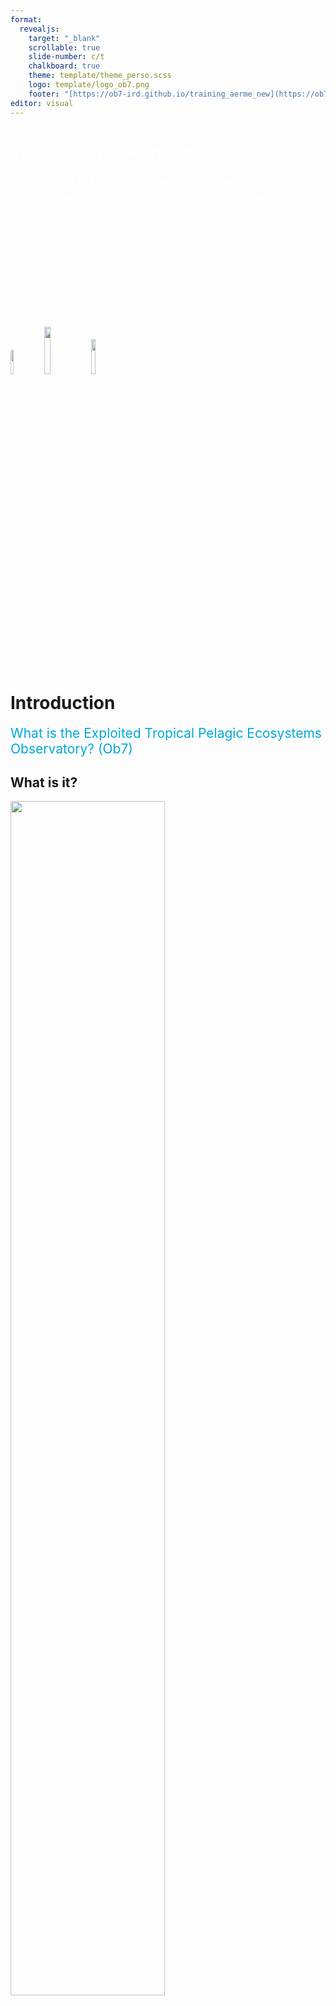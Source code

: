 ```yaml
---
format: 
  revealjs:
    target: "_blank"
    scrollable: true
    slide-number: c/t
    chalkboard: true 
    theme: template/theme_perso.scss
    logo: template/logo_ob7.png
    footer: "[https://ob7-ird.github.io/training_aerme_new](https://ob7-ird.github.io/training_aerme_new)"
editor: visual
---
```


#  {background-image="images/front_page.png"}

[Tropical Tuna Fisheries]{style="color:#ffffff; font-size: 2em"}

[From data to management measures, a challenge for sustainable exploitation]{style="color:#ffffff; font-size: 1.80em"} 
<br/> 
<br/> 
<br/>
<br/> 
[Océane Bouhineau (oceane.bouhineau\@ird.fr)]{style="color:#ffffff; font-size: 0.75em"} 
<br/> 
[Mathieu Depetris (mathieu.depetris\@ird.fr)]{style="color:#ffffff; font-size: 0.75em"}
<br/> 
[Théotime Fily (theotime.fily\@ird.fr)]{style="color:#ffffff; font-size: 0.75em"} 
<br/> 
[Clara Lerebourg (clara.lerebourg\@ird.fr)]{style="color:#ffffff; font-size: 0.75em"} 
<br/>
[Esther Mollier (esther.mollier\@ird.fr)]{style="color:#ffffff; font-size: 0.75em"}
<br/> 
<br/>
<br/> 
<br/> 
[© FADIO / IRD - Ifremer]{style="color:#ffffff; font-size: 0.4em"}

![](images/logo_obs7_pg.png){.absolute top="600" right="200" width="10%"} ![](images/logo_ird.png){.absolute top="620" right="-100" width="14%"} ![](images/logo_marbec.png){.absolute top="605" right="50" width="12%"}

# Introduction

[What is the Exploited Tropical Pelagic Ecosystems Observatory? (Ob7)]{style="color:#00a9d6; font-size: 1.5em"}

## What is it?

![](images/logo_ob7.png){width="70%"}

## What is it?

::: columns
::: {.column width="50%"}
![](images/logo_ob7_2.png){width="90%"}
:::

::: {.column width="50%"}
The Observatory:

-   is a [**set of resources**]{style="color:#9a1c1f"} (human and material) under the umbrella of the [**French National Research Institute for Sustainable Development**]{style="color:#9a1c1f"} (IRD),

-   under the responsability of [**Julien Lebranchu**]{style="color:#9a1c1f"} (julien.lebranchu\@ird.fr).
:::
:::

## What is it?

::: columns
::: {.column width="50%"}
![](images/logo_ob7_3.png){width="90%"}
:::

::: {.column width="50%"}
of [**exploited ressources**]{style="color:#9a1c1f"}

![](images/exploited_species.png)
:::
:::

## What is it?

::: columns
::: {.column width="50%"}
![](images/logo_ob7_4.png){width="90%"}
:::

::: {.column width="50%"}
focused on a [**tropical**]{style="color:#9a1c1f"}

![](images/zones_climatiques.png)
:::
:::

## What is it?

::: columns
::: {.column width="50%"}
![](images/logo_ob7_5.png){width="90%"}
:::

::: {.column width="50%"}
and [**pelagic**]{style="color:#9a1c1f"} area

![](images/zonage_ocean.jpg)
:::
:::

## Why do we need this kind of structure?

::: columns
::: {.column width="70%"}
-   Each country exploiting fisheries resources must declare its activities ([**transversal variables**]{style="color:#9a1c1f"} like capacity, effort and capture)

-   To whom and why?

    -   [**European Commission**]{style="color:#9a1c1f"}, if EU member, used for example regarding [**fisheries agreements**]{style="color:#9a1c1f"}
    -   [**RFMOs**]{style="color:#9a1c1f"} ([**R**]{style="color:#9a1c1f"}egional [**F**]{style="color:#9a1c1f"}isheries [**M**]{style="color:#9a1c1f"}anagement [**O**]{style="color:#9a1c1f"}rganisations) to manage [**population dynamics**]{style="color:#9a1c1f"}
:::

::: {.column width="30%"}
![](images/boat_capacity.png){.absolute top="100" left="800" width="22%"}

![](images/capture_effort.png){.absolute top="400" left="830" width="13%"}
:::
:::

## What are we focusing on?

### Target species and bycatch {style="color:#00a9d6; font-size: 1.5em"}

-   Major tunas
    -   Yellowfin tuna (YFT, *Thunnus albacares*) ![](images/YFT.jpg){.absolute top="170" left="745" width="25%"}<br/><br/>
    -   Bigeye tuna (BET, *Thunnus obesus*) ![](images/BET.jpg){.absolute top="260" left="530" width="24%"}<br/><br/>
    -   Skipjack tuna (SKJ, *Katsuwonus pelamis*) ![](images/SKJ.jpg){.absolute top="350" left="780" width="25%"}<br/><br/>
    -   Albacore tuna (ALB, *Thunnus alalunga*) ![](images/ALB.jpg){.absolute top="450" left="575" width="25%"}

## What are we focusing on?

### Target species and bycatch {style="color:#00a9d6; font-size: 1.5em"}

-   Neritic tunas
    -   Bullet tuna (BLT, *Auxis rochei*) ![](images/BLT.jpg){.absolute top="180" left="480" width="25%"} <br/><br/>
    -   Frigate tuna (FRI, *Auxis thazard*) ![](images/FRI.jpg){.absolute top="260" left="680" width="25%"}<br/><br/>
    -   Kawakawa (KAW, *Euthynnus affinis*) ![](images/KAW.jpg){.absolute top="350" left="550" width="25%"}<br/><br/>
    -   Atlantic bonito (BON, *Sarda sarda*) ![](images/BON.jpg){.absolute top="465" left="650" width="25%"}

## What are we focusing on?

### Target species and bycatch {style="color:#00a9d6; font-size: 1.5em"}

-   Billfish and pelagic sharks species
    -   Swordfish (SWO, *Xiphias gladius*) ![](images/SWO.jpg){.absolute top="170" left="550" width="25%"}<br/><br/>
    -   Sailfish (SAI, *Istiophorus albicans*) ![](images/SAI.jpg){.absolute top="265" left="620" width="25%"}<br/><br/>
    -   Blue marlin (BUM, *Makaira nigricans*) ![](images/BUM.jpg){.absolute top="360" left="600" width="25%"}<br/><br/>
    -   Blue shark (BSH, *Prionace glauca*) ![](images/BSH.jpg){.absolute top="465" left="550" width="25%"}<br/><br/>
    -   Oceanic whitetip shark (OCS, *Carcharhinus longimanus*) ![](images/OCS.jpg){.absolute top="535" left="785" width="25%"}

## What are we focusing on?

### Fishing gears {style="color:#00a9d6; font-size: 1.5em"}

-   Bait boats

![](images/canneur.jpg){.absolute top="100" left="345" width="65%"}

## What are we focusing on? {auto-animate="true"}

### Fishing gears {style="color:#00a9d6; font-size: 1.5em"}

-   Longlines

![](images/palangre.png){.absolute top="135" left="315" width="70%"}

## What are we focusing on? {auto-animate="true"}

### Fishing gears {style="color:#00a9d6; font-size: 1.5em"}

-   Purse seiners

![](images/seiners.jpg){.absolute top="120" left="290" width="70%"}

## What are we focusing on?

### Purse seiner school type {style="color:#00a9d6; font-size: 1.5em"}

-   Free school

![](images/free_school.jpg){.absolute top="220" left="200" width="60%"}

## What are we focusing on?

### Purse seiner school type {style="color:#00a9d6; font-size: 1.5em"}

::: columns
::: {.column width="50%"}
-   FOBs: [**F**]{style="color:#9a1c1f"}loating [**OB**]{style="color:#9a1c1f"}jects<br/> [**natural**]{style="color:#9a1c1f"}

![](images/dcp_natural.jpg){.absolute top="280" left="10" width="40%"}
:::

::: {.column width="50%"}
<br/>[**artificial**]{style="color:#9a1c1f"}

![](images/dcp_artificial.jpg){.absolute top="280" left="520" width="42%"}
:::
:::

# The information system

[Around 4 axes]{style="color:#00a9d6; font-size: 1.5em"}

## The information system

[**Collection**]{style="color:#9a1c1f"}: recovery of declarative data (logbook for example), sampling, fleet characteristics, etc.

![](images/si_ob7_en_1.png){.absolute left="150" width="65%"}

## The information system

[**Storage**]{style="color:#9a1c1f"}: management, administration of databases to store all these kinds of data and ensure long-term preservation.

![](images/si_ob7_en_2.png){.absolute left="150" width="65%"}

## The information system

[**Treatment**]{style="color:#9a1c1f"}: processes of checking/correcting data to ensure quality data with the least possible bias or specific exploitation.

![](images/si_ob7_en_3.png){.absolute left="150" width="65%"}

## The information system

[**Sharing**]{style="color:#9a1c1f"}: expertise and coordination at several levels, for research projects, in support of stock assessments, data delivery, etc.

![](images/si_ob7_en.png){.absolute left="150" width="65%"}

# Data collection

[On board and on shore sampling]{style="color:#00a9d6; font-size: 1.5em"}

## Data collection

### [Why do we need to collect these data?]{style="color:#00a9d6"}

::: columns
::: {.column width="60%"}
-   [**Compliance**]{style="color:#9a1c1f"} : Regulations from the RFMOs
-   [**Scientific purpose**]{style="color:#9a1c1f"} : Stock assessment (catches and biological parameters)
-   [**Provide quality data**]{style="color:#9a1c1f"} :
    -   Data independence: limiting conflict of interest between fishing business and regulation
    -   Minimize biases: crew estimations reported in logbook
:::

::: {.column width="25%"}
![](images/offshore_picture.jpg){.absolute top="200" left="700" width="30%"}
:::
:::

## Data collection

### [What do we need to collect ?]{style="color:#00a9d6"}

::: columns
::: {.column width="60%"}
-   [**Estimation catch characteristics**]{style="color:#9a1c1f"} of the purse seine fisheries (catch and effort by species, size distribution of the catch)
-   [**Region**]{style="color:#9a1c1f"}: Atlantic and Indian ocean
-   [**Sample area**]{style="color:#9a1c1f"}: ICCAT and IOTC fishing ground
-   Only [**main ports**]{style="color:#9a1c1f"} are covered (Abidjan, Dakar and Victoria)
-   [**Primary sample unit**]{style="color:#9a1c1f"}: landing
:::

::: {.column width="30%"}
![](images/offshore_picture.jpg){.absolute top="200" left="700" width="30%"}
:::
:::

## Data collection - On shore

### Declarative data {style="color:#00a9d6"}

::: columns
::: {.column width="40%"}
-   [**Logbooks**]{style="color:#9a1c1f"} data :
    -   fishing activities
    -   capture quantities
    -   target species
    -   buoys
-   [**Landing note**]{style="color:#9a1c1f"} informations :
    -   capture quantities
    -   target species
:::

::: {.column width="60%"}
![](images/logbook.png)
:::
:::

## Data collection - On shore

### Sampling at port {style="color:#00a9d6"}

-   Technicians during [**landings**]{style="color:#9a1c1f"} at ports
-   Individuals [**measurement**]{style="color:#9a1c1f"} and [**counting**]{style="color:#9a1c1f"}

![](images/observateur.jpg){.absolute top="285" left="205" width="58%"}

## Data collection - On board

### Sampling at sea {style="color:#00a9d6"}

-   [**On board observers**]{style="color:#9a1c1f"}
-   Priority : collection of information on [**discards**]{style="color:#9a1c1f"} and [**bycatch species**]{style="color:#9a1c1f"}

![](images/observer_coverage_ao.png){.absolute top="275" left="50" width="40%"} ![](images/observer_coverage_io.png){.absolute top="285" left="500" width="40%"}

## Data collection - On board

### [Example of bycatch]{style="color:#00a9d6"}

![](images/shark_bycatch.jpg){.absolute top="150" left="150" width="33%"} ![](images/bycatch_coryphene.jpg){.absolute top="400" left="150" width="33%"} ![](images/whale_shark_bycatch.jpg){.absolute top="150" left="550" width="36%"}


# Data storage

[Information System]{style="color:#00a9d6; font-size: 1.5em"}


## Data storage

![](images/data_storage.png){.absolute top="75" left="90" width="75%"}
![](images/blank_1.png){.absolute top="75" left="90" width="75%"}


## Data storage

![](images/data_storage.png){.absolute top="75" left="90" width="75%"}
![](images/blank_2.png){.absolute top="75" left="90" width="75%"}
![](images/VMS.png){.absolute top="250" left="350" width="35%"}

## Data storage

![](images/data_storage.png){.absolute top="75" left="90" width="75%"}
![](images/blank_3.png){.absolute top="75" left="90" width="75%"}
![](images/FOB.gif){.absolute top="250" left="350" width="35%"}

## Data storage

![](images/data_storage.png){.absolute top="75" left="90" width="75%"}

# Data treatment

[What do we do after that ?]{style="color:#00a9d6; font-size: 1.5em"}

## Data treatment

### Databases corrections {style="color:#00a9d6"}

::: columns
::: {.column width="50%"}
[**Errors**]{style="color:#9a1c1f"} may occur, when:

-   The Excel logbook file is written by the partners, [**declarative issues**]{style="color:#9a1c1f"}

-   Copying this file into the database, [**entry issues**]{style="color:#9a1c1f"}
:::

::: {.column width="50%"}
![](images/data_treatment_exemple.png){.absolute top="10"}
:::
:::

## Data treatment

### Databases corrections {style="color:#00a9d6"}

::: columns
::: {.column width="50%"}
[**Errors**]{style="color:#9a1c1f"} may occur, when:

-   The Excel logbook file is written by the partners, [**declarative issues**]{style="color:#9a1c1f"}

-   Copying this file into the database, [**entry issues**]{style="color:#9a1c1f"}

Tools then [**performs checks to highlight errors**]{style="color:#9a1c1f"} so that they can be checked and corrected if necessary.
:::

::: {.column width="50%"}
![](images/data_treatment_exemple_bis.png){.absolute top="10"}
:::
:::

## Data treatment

### Databases corrections {style="color:#00a9d6"}

::: columns
::: {.column width="50%"}
[**Errors**]{style="color:#9a1c1f"} may occur, when:

-   The Excel logbook file is written by the partners, [**declarative issues**]{style="color:#9a1c1f"}

-   Copying this file into the database, [**entry issues**]{style="color:#9a1c1f"}

Tools then [**performs checks to highlight errors**]{style="color:#9a1c1f"} so that they can be checked and corrected if necessary.
:::

::: {.column width="50%"}
![](images/Exemple_AkadoR.png){.absolute top="110"}
:::
:::

## Data treatment

### Databases corrections {style="color:#00a9d6"}

::: columns
::: {.column width="50%"}
[**Errors**]{style="color:#9a1c1f"} may occur, when:

-   The Excel logbook file is written by the partners, [**declarative issues**]{style="color:#9a1c1f"}

-   Copying this file into the database, [**entry issues**]{style="color:#9a1c1f"}

Tools then [**performs checks to highlight errors**]{style="color:#9a1c1f"} so that they can be checked and corrected if necessary.
:::

::: {.column width="50%"}
![](images/Exemple_AkadoR_bis.png){.absolute top="110"}
:::
:::

## Data treatment

### [Tropical Tuna Treament (T3)]{style="color:#00a9d6"}

::: columns
::: {.column width="50%"}
![](images/salabardage.png)
:::

::: {.column width="50%"}
Why we need this kind of treatment?

-   Globally in the declarative data, [global weight]{style="color:#9a1c1f"} pretty well estimated but significant bias in [species composition]{style="color:#9a1c1f"}

-   A lot of input data in [different]{style="color:#9a1c1f"} unites or scales
:::
:::

## Data treatment

### [Tropical Tuna Treament (T3)]{style="color:#00a9d6"}

::: columns
::: {.column width="50%"}
![](images/logo_t3.png){width="75%"}
:::

::: {.column width="50%"}
A succesion of processes for:

-   standardise logbook data
-   standardise sampling data
-   re-assessment of catches (link to the landing data for example) and correction of the species composition

To go deeper: <https://ob7-ird.github.io/t3/>
:::
:::

## Data treatment

### [Indicators examples]{style="color:#00a9d6"}

::: columns
::: {.column width="33.3%"}
Estimated total catch ![](images/estimated_total_catch.png){.absolute top="250" left="0" width="28%"}
:::

::: {.column width="37.3%"}
Estimated catch and effort ![](images/estimated_catch_effort.png){.absolute top="250" left="370" width="28%"}
:::

::: {.column width="29.3%"}
Fishing capacity ![](images/fishing_capacity_ind_80.png){.absolute top="265" left="730" width="28%"}
:::
:::

# Data sharing

[Coordination, expertise, and working groups]{style="color:#00a9d6; font-size: 1.5em"}

## Data deliveries

### [Data calls]{style="color:#00a9d6"}

-   For diverse purposes (research, internships, ...)
-   For the [**DGAMPA**]{style="color:#9a1c1f"} (Direction Générale des Affaires Maritimes, de la Pêche et de l'Aquaculture)
    -   For [**France**]{style="color:#9a1c1f"} (National Work Plan ...)
    -   For the [**European Union**]{style="color:#9a1c1f"} (Fisheries Dependent Information, ...)
-   For [**RFMOs**]{style="color:#9a1c1f"}
    -   Delivery of [**transversal variables**]{style="color:#9a1c1f"}

## Expertise {.smaller}

### RFMO working groups {style="color:#00a9d6"}

::: columns
::: {.column width="80%"}
For large pelagics, 4 RFMOs ![](images/rfmo_area.png){width="80%"}
:::

::: {.column width="20%"}
The [**I**]{style="color:#9a1c1f"}nternational [**C**]{style="color:#9a1c1f"}ommission for the [**C**]{style="color:#9a1c1f"}onservation of [**A**]{style="color:#9a1c1f"}tlantic [**T**]{style="color:#9a1c1f"}unas ![](images/iccat_logo.jpg){.absolute top="150" left="730" width="8%"} <br/> <br/> The [**I**]{style="color:#9a1c1f"}ndian [**O**]{style="color:#9a1c1f"}cean [**T**]{style="color:#9a1c1f"}una [**C**]{style="color:#9a1c1f"}ommission ![](images/iotc_logo.png){.absolute top="250" left="730" width="8%"} <br/> <br/> [**I**]{style="color:#9a1c1f"}nter- [**A**]{style="color:#9a1c1f"}merican [**T**]{style="color:#9a1c1f"}ropical [**T**]{style="color:#9a1c1f"}una [**C**]{style="color:#9a1c1f"}ommission ![](images/iattc.png){.absolute top="380" left="730" width="8%"} <br/> <br/> The [**W**]{style="color:#9a1c1f"}estern and [**C**]{style="color:#9a1c1f"}entral [**P**]{style="color:#9a1c1f"}acific [**F**]{style="color:#9a1c1f"}isheries [**C**]{style="color:#9a1c1f"}ommission ![](images/wcpfc.png){.absolute top="470" left="730" width="8%"}
:::
:::

## Expertise

### [RFMO working groups]{style="color:#00a9d6"}

::: columns
::: {.column width="50%"}
To simplify, [**3 levels of actions**]{style="color:#9a1c1f"}:

-   The Working Groups
-   The Scientific Committee
-   The Commission

They can produce [**recommendation**]{style="color:#9a1c1f"} or [**resolution**]{style="color:#9a1c1f"}
:::

::: {.column width="50%"}
![](images/commission_iccat.jpg){width="90%"}
:::
:::

## Coordination

### [At European Union scale]{style="color:#00a9d6"}

-   [**R**]{style="color:#9a1c1f"}egional [**C**]{style="color:#9a1c1f"}oordination [**G**]{style="color:#9a1c1f"}roups
    -   [**Main hub**]{style="color:#9a1c1f"} for regional coordination and cooperation
    -   Composed of experts appointed by Member States
    -   [**Continuous**]{style="color:#9a1c1f"} process
    -   Ob7 is involve in the RCG Large Pelagics [(https://www.fisheries-rcg.eu/rcg-lp/)](https://www.fisheries-rcg.eu/rcg-lp/){target="_blank"}
-   Aim: to move from a [**"national"**]{style="color:#9a1c1f"} to a [**"regional"**]{style="color:#9a1c1f"} level.

![](images/rcg_lp.png){.absolute top="70" left="650" width="35%"}

## One specific characteristic

### [Focus on the EU]{style="color:#00a9d6"}

::: columns
::: {.column width="70%"}
-   Normally, each entity negotiates [**on its side**]{style="color:#9a1c1f"} and is responsible for providing data
-   In the case of the EU
    -   [**coordination**]{style="color:#9a1c1f"} of all tasks (intermediary with RFMOs)
    -   [**guarantees**]{style="color:#9a1c1f"} the monitoring of the fishing quota(s) by European fishermen
    -   gives more [**impact**]{style="color:#9a1c1f"} on the international scene
:::

::: {.column width="30%"}
![](images/dcf.png){.absolute top="200" left="850" width="10%"} ![](images/dgmare.png){.absolute top="380" left="850" width="10%"}
:::
:::

## Research support

### [Involving in projects]{style="color:#00a9d6"}

::: columns
::: {.column width="70%"}
Project FISHN'CO, <https://www.fisheries-rcg.eu/fishnco/> <br/> <br/> <br/> Project SECWEB, <https://www.fisheries-rcg.eu/secweb/> <br/> <br/> <br/> Project CECOFAD et CECOFAD2 <br/> <br/> <br/> ...
:::

::: {.column width="30%"}
![](images/fishnco.png){.absolute top="170" left="800" width="18%"} ![](images/secweb.png){.absolute top="270" left="800" width="18%"} ![](images/logo_cecofad.png){.absolute top="380" left="500" width="12%"} ![](images/logo_cecofad2.png){.absolute top="380" left="750" width="12%"}
:::
:::

##  {background-image="images/en-page.jpg"}

<br/> <br/> [Thank you for your attention, <br/> do you have any questions?]{style="color:#ffffff; font-size: 2.5em"}

![](images/logo_obs7_pg.png){.absolute top="510" width="10%"} ![](images/logo_marbec.png){.absolute top="515" left="150" width="12%"} ![](images/logo_ird.png){.absolute top="530" left="300" width="14%"} <br/> <br/> <br/> <br/> <br/> <br/> <br/> <br/> [© FADIO / IRD - Ifremer]{style="color:#ffffff; font-size: 0.4em"}
